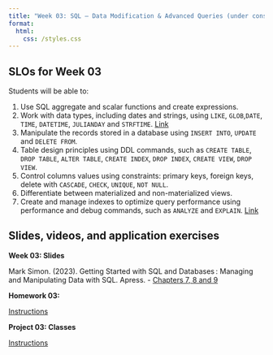 ```yaml
---
title: "Week 03: SQL – Data Modification & Advanced Queries (under construction)"
format: 
  html:
    css: /styles.css
---
```


## SLOs for Week 03

Students will be able to:

1.  Use SQL aggregate and scalar functions and create expressions.
2.  Work with data types, including dates and strings, using `LIKE`, `GLOB`,`DATE`, `TIME`, `DATETIME`, `JULIANDAY` and `STRFTIME`. [Link](week03-02-time.ipynb)
3.  Manipulate the records stored in a database using `INSERT INTO`, `UPDATE` and `DELETE FROM`.
4.  Table design principles using DDL commands, such as `CREATE TABLE`, `DROP TABLE`, `ALTER TABLE`, `CREATE INDEX`, `DROP INDEX`, `CREATE VIEW`, `DROP VIEW`.
5.  Control columns values using constraints: primary keys, foreign keys, delete with `CASCADE`, `CHECK`, `UNIQUE`, `NOT NULL`.
6.  Differentiate between materialized and non-materialized views.
7.  Create and manage indexes to optimize query performance using performance and debug commands, such as `ANALYZE` and `EXPLAIN`. [Link](week03-06-optimization.ipynb)

## Slides, videos, and application exercises

::::: slide-deck
**Week 03: Slides**

<!-- ::: slides
[Slides]()
::: -->


::: reading
Mark Simon. (2023). Getting Started with SQL and Databases : Managing and Manipulating Data with SQL. Apress. - [Chapters 7, 8 and 9](https://calvin.primo.exlibrisgroup.com/permalink/01CALVIN_INST/1p09kqq/cdi_skillsoft_books24x7_bks000165833){target="_blank"}
:::
:::::

<!-- ## Homework assignments -->

:::: homework
**Homework 03:**

::: instructions
[Instructions](/hws/hw03.qmd)
:::
::::

<!-- ## Lab -->

:::: lab
**Project 03: Classes**

::: instructions
[Instructions](/projects/proj03.qmd)
:::
::::